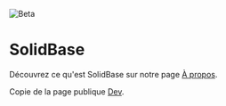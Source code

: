 ---
---

![Beta](../../assets/beta.png)

# SolidBase

Découvrez ce qu'est SolidBase sur notre page [À propos](/about).

Copie de la page publique [Dev](/dev).
